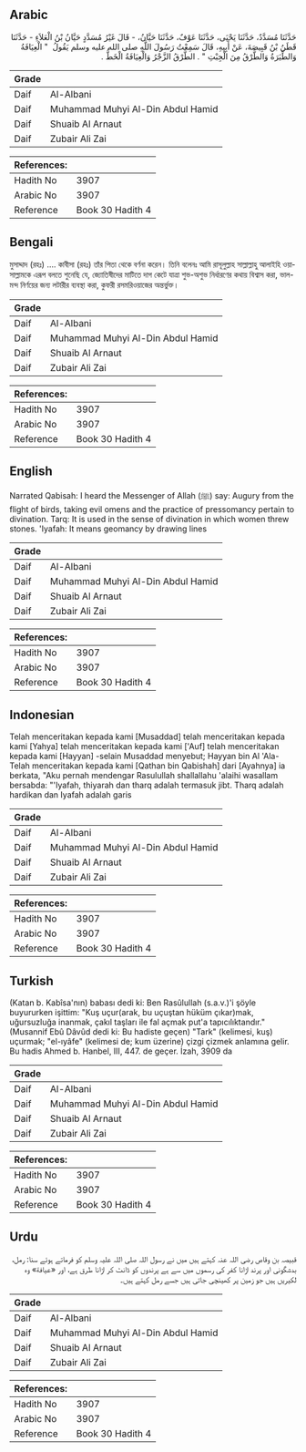 ## Arabic


<div dir="rtl" lang="ar" style={{fontSize:'larger',backgroundColor:'#f8f9fa',padding:20}}>
حَدَّثَنَا مُسَدَّدٌ، حَدَّثَنَا يَحْيَى، حَدَّثَنَا عَوْفٌ، حَدَّثَنَا حَيَّانُ، - قَالَ غَيْرُ مُسَدَّدٍ حَيَّانُ بْنُ الْعَلاَءِ - حَدَّثَنَا قَطَنُ بْنُ قَبِيصَةَ، عَنْ أَبِيهِ، قَالَ سَمِعْتُ رَسُولَ اللَّهِ صلى الله عليه وسلم يَقُولُ ‏ "‏ الْعِيَافَةُ وَالطِّيَرَةُ وَالطَّرْقُ مِنَ الْجِبْتِ ‏"‏ ‏.‏ الطَّرْقُ الزَّجْرُ وَالْعِيَافَةُ الْخَطُّ ‏.‏
</div>
<div style={{backgroundColor:'#f8f9fa',padding:20, marginBottom: 10}}><table> <thead> <tr> <th>Grade</th> <th></th> </tr> </thead> <tbody> <tr><td>Daif</td><td>Al-Albani</td></tr><tr><td>Daif</td><td>Muhammad Muhyi Al-Din Abdul Hamid</td></tr><tr><td>Daif</td><td>Shuaib Al Arnaut</td></tr><tr><td>Daif</td><td>Zubair Ali Zai</td></tr></tbody></table><table> <thead> <tr> <th>References:</th> <th></th> </tr> </thead> <tbody><tr><td>Hadith No</td><td>3907</td></tr><tr><td>Arabic No</td><td>3907</td></tr><tr><td>Reference</td><td>Book 30 Hadith 4</td></tr></tbody></table></div>

## Bengali


<div dir="ltr" lang="bn" style={{fontSize:'larger',backgroundColor:'#f8f9fa',padding:20}}>
মুসাদ্দাদ (রহঃ) .... কাবীসা (রহঃ) তাঁর পিতা থেকে বর্ণনা করেন। তিনি বলেনঃ আমি রাসূলুল্লাহ সাল্লাল্লাহু আলাইহি ওয়াসাল্লামকে এরূপ বলতে শুনেছি যে, জ্যোতিষীদের মাটিতে দাগ কেটে যাত্রা শুভ-অশুভ নির্ধারণের কথায় বিশ্বাস করা, ভাল-মন্দ নির্ণয়ের জন্য লটারীর ব্যবস্থা করা, কুফরী রসমরিওয়াজের অন্তর্ভুক্ত।
</div>
<div style={{backgroundColor:'#f8f9fa',padding:20, marginBottom: 10}}><table> <thead> <tr> <th>Grade</th> <th></th> </tr> </thead> <tbody> <tr><td>Daif</td><td>Al-Albani</td></tr><tr><td>Daif</td><td>Muhammad Muhyi Al-Din Abdul Hamid</td></tr><tr><td>Daif</td><td>Shuaib Al Arnaut</td></tr><tr><td>Daif</td><td>Zubair Ali Zai</td></tr></tbody></table><table> <thead> <tr> <th>References:</th> <th></th> </tr> </thead> <tbody><tr><td>Hadith No</td><td>3907</td></tr><tr><td>Arabic No</td><td>3907</td></tr><tr><td>Reference</td><td>Book 30 Hadith 4</td></tr></tbody></table></div>

## English


<div dir="ltr" lang="en" style={{fontSize:'larger',backgroundColor:'#f8f9fa',padding:20}}>
Narrated Qabisah: I heard the Messenger of Allah (ﷺ) say: Augury from the flight of birds, taking evil omens and the practice of pressomancy pertain to divination. Tarq: It is used in the sense of divination in which women threw stones. 'Iyafah: It means geomancy by drawing lines
</div>
<div style={{backgroundColor:'#f8f9fa',padding:20, marginBottom: 10}}><table> <thead> <tr> <th>Grade</th> <th></th> </tr> </thead> <tbody> <tr><td>Daif</td><td>Al-Albani</td></tr><tr><td>Daif</td><td>Muhammad Muhyi Al-Din Abdul Hamid</td></tr><tr><td>Daif</td><td>Shuaib Al Arnaut</td></tr><tr><td>Daif</td><td>Zubair Ali Zai</td></tr></tbody></table><table> <thead> <tr> <th>References:</th> <th></th> </tr> </thead> <tbody><tr><td>Hadith No</td><td>3907</td></tr><tr><td>Arabic No</td><td>3907</td></tr><tr><td>Reference</td><td>Book 30 Hadith 4</td></tr></tbody></table></div>

## Indonesian


<div dir="ltr" lang="id" style={{fontSize:'larger',backgroundColor:'#f8f9fa',padding:20}}>
Telah menceritakan kepada kami [Musaddad] telah menceritakan kepada kami [Yahya] telah menceritakan kepada kami ['Auf] telah menceritakan kepada kami [Hayyan] -selain Musaddad menyebut; Hayyan bin Al 'Ala- Telah menceritakan kepada kami [Qathan bin Qabishah] dari [Ayahnya] ia berkata, "Aku pernah mendengar Rasulullah shallallahu 'alaihi wasallam bersabda: "'Iyafah, thiyarah dan tharq adalah termasuk jibt. Tharq adalah hardikan dan Iyafah adalah garis
</div>
<div style={{backgroundColor:'#f8f9fa',padding:20, marginBottom: 10}}><table> <thead> <tr> <th>Grade</th> <th></th> </tr> </thead> <tbody> <tr><td>Daif</td><td>Al-Albani</td></tr><tr><td>Daif</td><td>Muhammad Muhyi Al-Din Abdul Hamid</td></tr><tr><td>Daif</td><td>Shuaib Al Arnaut</td></tr><tr><td>Daif</td><td>Zubair Ali Zai</td></tr></tbody></table><table> <thead> <tr> <th>References:</th> <th></th> </tr> </thead> <tbody><tr><td>Hadith No</td><td>3907</td></tr><tr><td>Arabic No</td><td>3907</td></tr><tr><td>Reference</td><td>Book 30 Hadith 4</td></tr></tbody></table></div>

## Turkish


<div dir="ltr" lang="tr" style={{fontSize:'larger',backgroundColor:'#f8f9fa',padding:20}}>
(Katan b. Kabîsa'nın) babası dedi ki: Ben Rasûlullah (s.a.v.)'i şöyle buyururken işittim: "Kuş uçur(arak, bu uçuştan hüküm çıkar)mak, uğursuzluğa inanmak, çakıl taşları ile fal açmak put'a tapıcılıktandır." (Musannif Ebû Dâvûd dedi ki: Bu hadiste geçen) "Tark" (kelimesi, kuş) uçurmak; "el-ıyâfe" (kelimesi de; kum üzerine) çizgi çizmek anlamına gelir. Bu hadis Ahmed b. Hanbel, III, 447. de geçer. İzah, 3909 da
</div>
<div style={{backgroundColor:'#f8f9fa',padding:20, marginBottom: 10}}><table> <thead> <tr> <th>Grade</th> <th></th> </tr> </thead> <tbody> <tr><td>Daif</td><td>Al-Albani</td></tr><tr><td>Daif</td><td>Muhammad Muhyi Al-Din Abdul Hamid</td></tr><tr><td>Daif</td><td>Shuaib Al Arnaut</td></tr><tr><td>Daif</td><td>Zubair Ali Zai</td></tr></tbody></table><table> <thead> <tr> <th>References:</th> <th></th> </tr> </thead> <tbody><tr><td>Hadith No</td><td>3907</td></tr><tr><td>Arabic No</td><td>3907</td></tr><tr><td>Reference</td><td>Book 30 Hadith 4</td></tr></tbody></table></div>

## Urdu


<div dir="rtl" lang="ur" style={{fontSize:'larger',backgroundColor:'#f8f9fa',padding:20}}>
قبیصہ بن وقاص رضی اللہ عنہ کہتے ہیں میں نے رسول اللہ صلی اللہ علیہ وسلم کو فرماتے ہوئے سنا: رمل، بدشگونی اور پرند اڑانا کفر کی رسموں میں سے ہے پرندوں کو ڈانٹ کر اڑانا طرق ہے، اور «عيافة» وہ لکیریں ہیں جو زمین پر کھینچی جاتی ہیں جسے رمل کہتے ہیں۔
</div>
<div style={{backgroundColor:'#f8f9fa',padding:20, marginBottom: 10}}><table> <thead> <tr> <th>Grade</th> <th></th> </tr> </thead> <tbody> <tr><td>Daif</td><td>Al-Albani</td></tr><tr><td>Daif</td><td>Muhammad Muhyi Al-Din Abdul Hamid</td></tr><tr><td>Daif</td><td>Shuaib Al Arnaut</td></tr><tr><td>Daif</td><td>Zubair Ali Zai</td></tr></tbody></table><table> <thead> <tr> <th>References:</th> <th></th> </tr> </thead> <tbody><tr><td>Hadith No</td><td>3907</td></tr><tr><td>Arabic No</td><td>3907</td></tr><tr><td>Reference</td><td>Book 30 Hadith 4</td></tr></tbody></table></div>